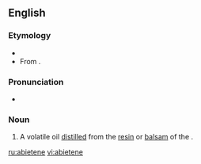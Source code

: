 ==English==

===Etymology===
* {{suffix|abietic|ene|lang=en}}
* From {{etyl|la|en}} {{m|la|abies||silver fir (tree)}}.

===Pronunciation===
* {{a|US}} {{IPA|/ˈæb.i.əˌtin/|lang=en}}

===Noun===
{{en-noun}}

# {{label|en|organic chemistry}} A volatile oil [[distilled]] from the [[resin]] or [[balsam]] of the {{vern|nut pine|pedia=1}} {{taxlink|Pinus sabiniana|species|noshow=1}}.

[[ru:abietene]]
[[vi:abietene]]